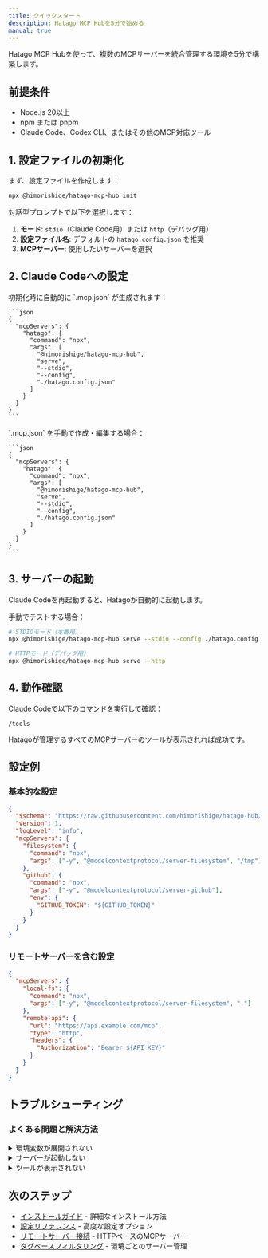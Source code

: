 ```yaml
---
title: クイックスタート
description: Hatago MCP Hubを5分で始める
manual: true
---
```



Hatago MCP Hubを使って、複数のMCPサーバーを統合管理する環境を5分で構築します。

## 前提条件

- Node.js 20以上
- npm または pnpm
- Claude Code、Codex CLI、またはその他のMCP対応ツール

## 1. 設定ファイルの初期化

まず、設定ファイルを作成します：

```bash
npx @himorishige/hatago-mcp-hub init
```

対話型プロンプトで以下を選択します：

1. **モード**: `stdio`（Claude Code用）または `http`（デバッグ用）
2. **設定ファイル名**: デフォルトの `hatago.config.json` を推奨
3. **MCPサーバー**: 使用したいサーバーを選択

## 2. Claude Codeへの設定

<Tabs>
  <TabItem label="自動設定">
    初期化時に自動的に `.mcp.json` が生成されます：

    ```json
    {
      "mcpServers": {
        "hatago": {
          "command": "npx",
          "args": [
            "@himorishige/hatago-mcp-hub",
            "serve",
            "--stdio",
            "--config",
            "./hatago.config.json"
          ]
        }
      }
    }
    ```

</TabItem>
  <TabItem label="手動設定">
    `.mcp.json` を手動で作成・編集する場合：

    ```json
    {
      "mcpServers": {
        "hatago": {
          "command": "npx",
          "args": [
            "@himorishige/hatago-mcp-hub",
            "serve",
            "--stdio",
            "--config",
            "./hatago.config.json"
          ]
        }
      }
    }
    ```

</TabItem>
</Tabs>

## 3. サーバーの起動

Claude Codeを再起動すると、Hatagoが自動的に起動します。

手動でテストする場合：

```bash
# STDIOモード（本番用）
npx @himorishige/hatago-mcp-hub serve --stdio --config ./hatago.config.json

# HTTPモード（デバッグ用）
npx @himorishige/hatago-mcp-hub serve --http
```

## 4. 動作確認

Claude Codeで以下のコマンドを実行して確認：

```
/tools
```

Hatagoが管理するすべてのMCPサーバーのツールが表示されれば成功です。

## 設定例

### 基本的な設定

```json
{
  "$schema": "https://raw.githubusercontent.com/himorishige/hatago-hub/main/schemas/config.schema.json",
  "version": 1,
  "logLevel": "info",
  "mcpServers": {
    "filesystem": {
      "command": "npx",
      "args": ["-y", "@modelcontextprotocol/server-filesystem", "/tmp"]
    },
    "github": {
      "command": "npx",
      "args": ["-y", "@modelcontextprotocol/server-github"],
      "env": {
        "GITHUB_TOKEN": "${GITHUB_TOKEN}"
      }
    }
  }
}
```

### リモートサーバーを含む設定

```json
{
  "mcpServers": {
    "local-fs": {
      "command": "npx",
      "args": ["-y", "@modelcontextprotocol/server-filesystem", "."]
    },
    "remote-api": {
      "url": "https://api.example.com/mcp",
      "type": "http",
      "headers": {
        "Authorization": "Bearer ${API_KEY}"
      }
    }
  }
}
```

## トラブルシューティング

### よくある問題と解決方法

<details>
<summary>環境変数が展開されない</summary>

環境変数が設定されているか確認：

```bash
echo $GITHUB_TOKEN
```

設定されていない場合は、エクスポート：

```bash
export GITHUB_TOKEN="your-token-here"
```

またはデフォルト値を使用：

```json
{
  "env": {
    "GITHUB_TOKEN": "${GITHUB_TOKEN:-default-value}"
  }
}
```

</details>

<details>
<summary>サーバーが起動しない</summary>

1. Node.jsバージョンを確認：

   ```bash
   node --version  # v20以上が必要
   ```

2. ログレベルを上げてデバッグ：

   ```bash
   npx @himorishige/hatago-mcp-hub serve --verbose
   ```

3. 設定ファイルの検証：
   ```bash
   cat hatago.config.json | jq .  # JSON構文チェック
   ```

</details>

<details>
<summary>ツールが表示されない</summary>

1. 内部リソースで確認：

   ```json
   { "jsonrpc": "2.0", "method": "resources/read", "id": 1, "params": { "uri": "hatago://servers" } }
   ```

2. 個別サーバーの状態を確認
3. 変更反映が必要なときは `--watch` を付けて起動、または再起動

</details>

## 次のステップ

- [インストールガイド](/ja/getting-started/installation/) - 詳細なインストール方法
- [設定リファレンス](/ja/reference/config/) - 高度な設定オプション
- [リモートサーバー接続](/ja/how-to/remote-servers/) - HTTPベースのMCPサーバー
- [タグベースフィルタリング](/ja/how-to/tag-filtering/) - 環境ごとのサーバー管理
